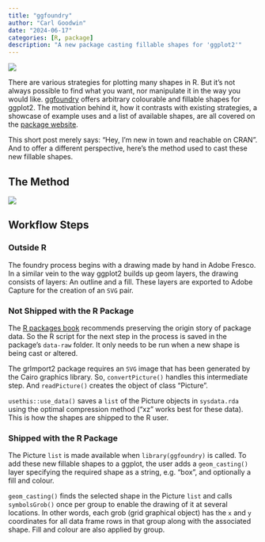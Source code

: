```yaml
---
title: "ggfoundry"
author: "Carl Goodwin"
date: "2024-06-17"
categories: [R, package]
description: "A new package casting fillable shapes for 'ggplot2'"
---
```


![](feature.png){fig-alt="A hexagon stands next to a wall holding a newly cast shape. Along the wall a series of recently-cast shapes are cooling. And the hex itself shows a shape being cast from molton metal."}

There are various strategies for plotting many shapes in R. But it's not always possible to find what you want, nor manipulate it in the way you would like. [ggfoundry](https://github.com/cgoo4/ggfoundry) offers arbitrary colourable and fillable shapes for ggplot2. The motivation behind it, how it contrasts with existing strategies, a showcase of example uses and a list of available shapes, are all covered on the [package website](https://cgoo4.github.io/ggfoundry/).

This short post merely says: "Hey, I'm new in town and reachable on CRAN". And to offer a different perspective, here's the method used to cast these new fillable shapes.

## The Method

![](method.png){fig-alt="A flow diagram showing the method used to create and plot new shapes."}

## Workflow Steps

### Outside R

The foundry process begins with a drawing made by hand in Adobe Fresco. In a similar vein to the way ggplot2 builds up geom layers, the drawing consists of layers: An outline and a fill. These layers are exported to Adobe Capture for the creation of an `SVG` pair.

### Not Shipped with the R Package

The [R packages book](https://r-pkgs.org/data.html#sec-data-data-raw) recommends preserving the origin story of package data. So the R script for the next step in the process is saved in the package's `data-raw` folder. It only needs to be run when a new shape is being cast or altered.

The grImport2 package requires an `SVG` image that has been generated by the Cairo graphics library. So, `convertPicture()` handles this intermediate step. And `readPicture()` creates the object of class "Picture".

`usethis::use_data()` saves a `list` of the Picture objects in `sysdata.rda` using the optimal compression method ("xz" works best for these data). This is how the shapes are shipped to the R user.

### Shipped with the R Package

The Picture `list` is made available when `library(ggfoundry)` is called. To add these new fillable shapes to a ggplot, the user adds a `geom_casting()` layer specifying the required shape as a string, e.g. "box", and optionally a fill and colour.

`geom_casting()` finds the selected shape in the Picture `list` and calls `symbolsGrob()` once per group to enable the drawing of it at several locations. In other words, each grob (grid graphical object) has the `x` and `y` coordinates for all data frame rows in that group along with the associated shape. Fill and colour are also applied by group.

## 
